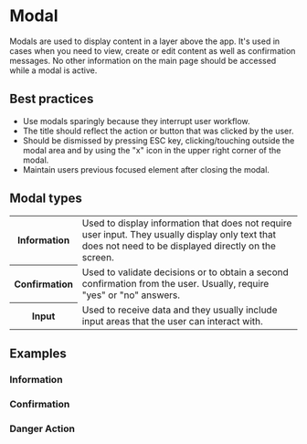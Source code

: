 
# Modal

Modals are used to display content in a layer above the app. It's used in cases when you need to view, create or edit content as well as confirmation messages. No other information on the main page should be accessed while a modal is active.

## Best practices

- Use modals sparingly because they interrupt user workflow.
- The title should reflect the action or button that was clicked by the user.
- Should be dismissed by pressing ESC key, clicking/touching outside the modal area and by using the "x" icon in the upper right corner of the modal.
- Maintain users previous focused element after closing the modal.

## Modal types

<table>
  <tr>
    <th width={160}>Information</th>
    <td>
      Used to display information that does not require user input. They usually display only text that does not need to
      be displayed directly on the screen.
    </td>
  </tr>
  <tr>
    <th>Confirmation</th>
    <td>
      Used to validate decisions or to obtain a second confirmation from the user. Usually, require "yes" or "no"
      answers.
    </td>
  </tr>
  <tr>
    <th>Input</th>
    <td>Used to receive data and they usually include input areas that the user can interact with.</td>
  </tr>
</table>

## Examples

### Information

<Demo src='pages/components/modal/InformationModal' />

### Confirmation

<Demo src='pages/components/modal/ConfirmationModal' />

### Danger Action

<Demo src='pages/components/modal/DangerModal' />
